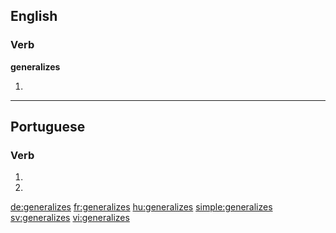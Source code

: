 ==English==

===Verb===
'''generalizes'''

# {{third-person singular of|generalize}}

----
==Portuguese==

===Verb===
{{head|pt|verb form}}
# {{conjugation of|generalizar||2|s|present|subjunctive|lang=pt}}
# {{conjugation of|generalizar||2|s|negative|imperative|lang=pt}}
{{rfc-auto}}

[[de:generalizes]]
[[fr:generalizes]]
[[hu:generalizes]]
[[simple:generalizes]]
[[sv:generalizes]]
[[vi:generalizes]]